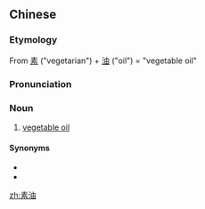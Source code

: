 ==Chinese==
{{zh-forms}}

===Etymology===
From [[素]] ("vegetarian") + [[油]] ("oil") = "vegetable oil"

===Pronunciation===
{{zh-pron
|m=sùyóu
|cat=n
}}

===Noun===
{{zh-noun}}

# [[vegetable oil]]

====Synonyms====
* {{zh-l|菜油}}
* {{zh-l|植物油}}

{{zh-cat|Foods}}

[[zh:素油]]